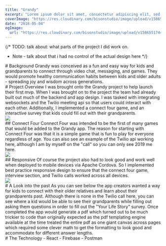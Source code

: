 ```yaml
---
title: "Grandy"
excerpt: "Lorem ipsum dolor sit amet, consectetur adipiscing elit, sed do eiusmod tempor incididunt ut labore et dolore magna aliqua. Praesent elementum facilisis leo vel fringilla est ullamcorper eget. At imperdiet dui accumsan sit amet nulla facilities morbi tempus."
coverImage: "https://res.cloudinary.com/bisonstudio/image/upload/v1586551744/Portfolio/grandy/grandy.jpg"
date: "2018-05-04"
ogImage:
  url: "https://res.cloudinary.com/bisonstudio/image/upload/v1586551744/Portfolio/grandy/grandy.jpg"
---
```



{/*
  TODO: talk about: what parts of the project I did work on. 
  - Note - talk about that i had no control of the actual design here
*/}

<Section>
  <FIP>
    # Background 
  </FIP>
  <FIP>
    <To a="https://www.facebook.com/gograndysf">Grandy</To> was conceived as a fun and easy way for kids and 
    grandparents to connect through video chat, messaging, and games. They would promote healthy communication habits
     between kids and older adults - spreading joy and wisdom across generations.
  </FIP>
</Section>


<Section>
  <FIP>
    # Project Overview 
  </FIP>
  <FIP>
    I was brought onto the Grandy project to help launch their first mvp. When I was brought 
    on to the project the team had already built out much of the backend and app design.
  </FIP>
  <FIP>
    I was tasked with integrating websockets and the Twilio meeting api so that users could interact with each other. 
    Additionally, I implemented a connect four game, and an interactive survey that kids could fill out with their grandparents. 
  </FIP>
<Section>
  <FIP>
    <img src="https://res.cloudinary.com/bisonstudio/image/upload/v1587502192/Portfolio/grandy/grandy_games_page_jen.png" />
  </FIP>
</Section>

  <FIP>
    ## Connect Four
  </FIP>
  <FIP>
    Connect Four was intended to be the first of many games that would be added to the Grandy app.
    The reason for starting with Connect Four was that it is a simple game that is fun to play 
    for everyone regardless of age.   
  </FIP>

  <FIP>
    You can also see an example of the Twilio api working here, although I am by myself on the "call" so you can only 
    see 2019 me here.
  </FIP>
  
  <Section>
    <FIP>
      <img src="https://res.cloudinary.com/bisonstudio/image/upload/v1738800326/output-1080_dh9glu.gif" />
    </FIP>
  </Section>

  <FIP>
    ## Responsive 
  </FIP>
  <FIP>
    Of course the project also had to look good and work well when deployed to mobile devices via Apache Cordova.
    So I implemented best practice responsive design to ensure that the connect four game, interview section, and Twilio 
    calls worked across all devices.
  </FIP>
  
  <Section>
  <FIP>
    <img src="https://res.cloudinary.com/bisonstudio/image/upload/c_scale,h_720/v1587501624/Portfolio/grandy/localhost_3000_accounts_5169168353591296_games_iPhone_X.png" />
  </FIP>
  </Section>
</Section>

<Section>
  <FIP>
    # A Look into the past
  </FIP>
  <FIP>
    As you can see below the app creators wanted a way for kids to connect with their older relatives and learn 
    about their grandparents past. 
  </FIP>
  <FIP>
    Although there is none in the Twilio call here, you can see where a kid would be able to see their grandparents while 
    filling out asking them questions in order to fill out the "Your Life Story" survey.
  </FIP>
  <FIP>
    Once completed the app would generate a pdf which turned out to be much trickier to code than originally 
    expected as the pdf templating engine available at the time treated the entire pdf as one giant canvas across 
    pages which required some clever math to get the formatting to look good and accommodate for different answer lengths. 
  </FIP>
  
</Section>

<Section>
  <FIP>
    <ImageSlider slides={[
      "v1587501585/Portfolio/grandy/lvh.me_3000_accounts_6294039112450048_dropfour_5.png", 
      "v1587501580/Portfolio/grandy/lvh.me_3000_accounts_6294039112450048_lifestory_1.png", 
      "v1587501990/Portfolio/grandy/lvh.me_3000_accounts_6294039112450048_lifestory_4.png"
      ]} />
  </FIP>
</Section>


<Section className="tools">
  <FIP>
    # The Technology
  </FIP>

  <FIP>
    - React
  </FIP>

  <FIP>
    - Firebase
  </FIP>

  <FIP>
    - Postman
  </FIP>
</Section>

